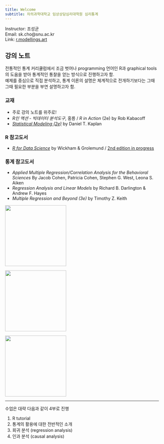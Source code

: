 ```yaml
---
title: Welcome
subtitle: 차의과학대학교 임상상담심리대학원 심리통계
---
```

Instructor: 조성균  
Email: sk.cho@snu.ac.kr  
Link: [r.modellings.art](https://r.modellings.art)

## 강의 노트

전통적인 통계 커리큘럼에서 조금 벗어나 programming 언어인 R과 graphical tools의 도움을 받아 통계적인 통찰을 얻는 방식으로 진행하고자 함.  
예제를 중심으로 직접 분석하고, 통계 이론의 설명은 체계적으로 전개하기보다는 그때 그때 필요한 부분을 부연 설명하고자 함.  

### 교재
- 주로 강의 노트를 위주로!
- *R인 액션 - 빅데이터 분석도구*, 홍릉 / *R in Action* (2e) by Rob Kabacoff
- [*Statistical Modeling (2e)*](https://dtkaplan.github.io/SM2-bookdown/) by Daniel T. Kaplan

### R 참고도서

- [*R for Data Science*](https://r4ds.had.co.nz/index.html) by Wickham & Grolemund / [2nd edition in progress](https://r4ds.hadley.nz/ )


### 통계 참고도서
- *Applied Multiple Regression/Correlation Analysis for the Behavioral Sciences* By Jacob Cohen, Patricia Cohen, Stephen G. West, Leona S. Aiken
- *Regression Analysis and Linear Models* by Richard B. Darlington & Andrew F. Hayes
- *Multiple Regression and Beyond (3e)* by Timothy Z. Keith

::: {layout-ncol=3 fig-aligh="left"}
![](contents/images/book1.png){width="200"}

![](contents/images/book2.png){width="200"}

![](contents/images/keith.jpg){width="200"}
:::
___

수업은 대략 다음과 같이 4부로 진행

1. R tutorial  
2. 통계의 활용에 대한 전반적인 소개  
3. 회귀 분석 (regression analysis)  
4. 인과 분석 (causal analysis)


